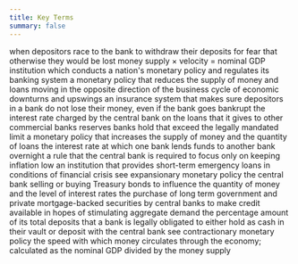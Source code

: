 ```yaml
---
title: Key Terms
summary: false
---
```


<Keyterm label="bank run">
  when depositors race to the bank to withdraw their deposits for fear that
  otherwise they would be lost
</Keyterm>

<Keyterm label="basic quantity equation of money">
  money supply × velocity = nominal GDP
</Keyterm>

<Keyterm label="central bank">
  institution which conducts a nation's monetary policy and regulates its
  banking system
</Keyterm>

<Keyterm label="contractionary monetary policy">
  a monetary policy that reduces the supply of money and loans
</Keyterm>

<Keyterm label="countercyclical">
  moving in the opposite direction of the business cycle of economic downturns
  and upswings
</Keyterm>

<Keyterm label="deposit insurance">
  an insurance system that makes sure depositors in a bank do not lose their
  money, even if the bank goes bankrupt
</Keyterm>

<Keyterm label="discount rate">
  the interest rate charged by the central bank on the loans that it gives to
  other commercial banks
</Keyterm>

<Keyterm label="excess reserves">
  reserves banks hold that exceed the legally mandated limit
</Keyterm>

<Keyterm label="expansionary monetary policy">
  a monetary policy that increases the supply of money and the quantity of loans
</Keyterm>

<Keyterm label="federal funds rate">
  the interest rate at which one bank lends funds to another bank overnight
</Keyterm>

<Keyterm label="inflation targeting">
  a rule that the central bank is required to focus only on keeping inflation
  low
</Keyterm>

<Keyterm label="lender of last resort">
  an institution that provides short-term emergency loans in conditions of
  financial crisis
</Keyterm>

<Keyterm label="loose monetary policy">
  see expansionary monetary policy
</Keyterm>

<Keyterm label="open market operations">
  the central bank selling or buying Treasury bonds to influence the quantity of
  money and the level of interest rates
</Keyterm>

<Keyterm label="quantitative easing (QE)">
  the purchase of long term government and private mortgage-backed securities by
  central banks to make credit available in hopes of stimulating aggregate
  demand
</Keyterm>

<Keyterm label="reserve requirement">
  the percentage amount of its total deposits that a bank is legally obligated
  to either hold as cash in their vault or deposit with the central bank
</Keyterm>

<Keyterm label="tight monetary policy">
  see contractionary monetary policy
</Keyterm>

<Keyterm label="velocity">
  the speed with which money circulates through the economy; calculated as the
  nominal GDP divided by the money supply
</Keyterm>
